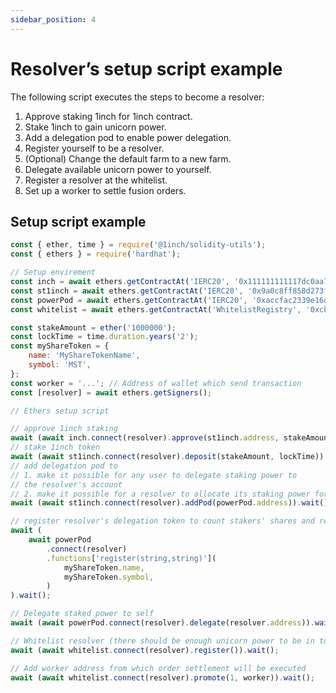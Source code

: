 ```yaml
---
sidebar_position: 4
---
```


# Resolver’s setup script example

The following script executes the steps to become a resolver:

1. Approve staking 1inch for 1inch contract.
2. Stake 1inch to gain unicorn power.
3. Add a delegation pod to enable power delegation.
4. Register yourself to be a resolver.
5. (Optional) Change the default farm to a new farm.
6. Delegate available unicorn power to yourself.
7. Register a resolver at the whitelist.
8. Set up a worker to settle fusion orders.

## Setup script example

```jsx
const { ether, time } = require('@1inch/solidity-utils');
const { ethers } = require('hardhat');

// Setup envirement
const inch = await ethers.getContractAt('IERC20', '0x111111111117dc0aa78b770fa6a738034120c302');
const st1inch = await ethers.getContractAt('IERC20', '0x9a0c8ff858d273f57072d714bca7411d717501d7');
const powerPod = await ethers.getContractAt('IERC20', '0xaccfac2339e16dc80c50d2fa81b5c2b049b4f947');
const whitelist = await ethers.getContractAt('WhitelistRegistry', '0xcb8308fcB7BC2f84ed1bEa2C016991D34de5cc77');

const stakeAmount = ether('1000000');
const lockTime = time.duration.years('2');
const myShareToken = {
    name: 'MyShareTokenName',
    symbol: 'MST',
};
const worker = '...'; // Address of wallet which send transaction
const [resolver] = await ethers.getSigners();

// Ethers setup script

// approve 1inch staking
await (await inch.connect(resolver).approve(st1inch.address, stakeAmount));
// stake 1inch token
await (await st1inch.connect(resolver).deposit(stakeAmount, lockTime)).wait();
// add delegation pod to
// 1. make it possible for any user to delegate staking power to
// the resolver's account
// 2. make it possible for a resolver to allocate its staking power for itself
await (await st1inch.connect(resolver).addPod(powerPod.address)).wait();

// register resolver's delegation token to count stakers' shares and rewards
await (
    await powerPod
        .connect(resolver)
        .functions['register(string,string)'](
            myShareToken.name,
            myShareToken.symbol,
        )
).wait();

// Delegate staked power to self
await (await powerPod.connect(resolver).delegate(resolver.address)).wait();

// Whitelist resolver (there should be enough unicorn power to be in top 10)
await (await whitelist.connect(resolver).register()).wait();

// Add worker address from which order settlement will be executed
await (await whitelist.connect(resolver).promote(1, worker)).wait();
```